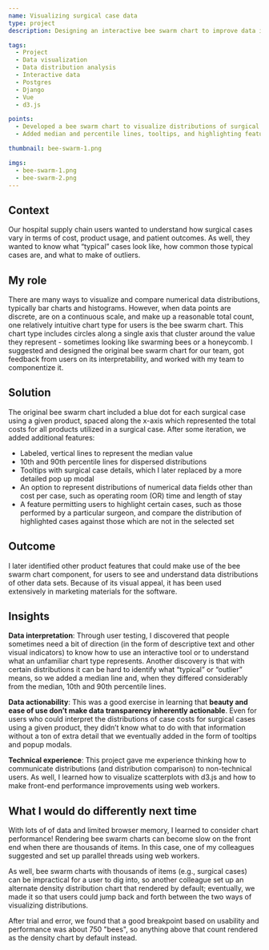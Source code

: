 ```yaml
---
name: Visualizing surgical case data
type: project
description: Designing an interactive bee swarm chart to improve data insights

tags:
  - Project
  - Data visualization
  - Data distribution analysis
  - Interactive data
  - Postgres
  - Django
  - Vue
  - d3.js

points:
  - Developed a bee swarm chart to visualize distributions of surgical case costs, later incorporating additional surgical outcome data fields
  - Added median and percentile lines, tooltips, and highlighting features based on user feedback to improve interpretability and usability

thumbnail: bee-swarm-1.png

imgs:
  - bee-swarm-1.png
  - bee-swarm-2.png
---
```


## Context

Our hospital supply chain users wanted to understand how surgical cases vary in terms of cost, product usage, and patient outcomes. As well, they wanted to know what “typical” cases look like, how common those typical cases are, and what to make of outliers.

## My role

There are many ways to visualize and compare numerical data distributions, typically bar charts and histograms. However, when data points are discrete, are on a continuous scale, and make up a reasonable total count, one relatively intuitive chart type for users is the bee swarm chart. This chart type includes circles along a single axis that cluster around the value they represent - sometimes looking like swarming bees or a honeycomb. I suggested and designed the original bee swarm chart for our team, got feedback from users on its interpretability, and worked with my team to componentize it.

## Solution

The original bee swarm chart included a blue dot for each surgical case using a given product, spaced along the x-axis which represented the total costs for all products utilized in a surgical case. After some iteration, we added additional features:

- Labeled, vertical lines to represent the median value
- 10th and 90th percentile lines for dispersed distributions
- Tooltips with surgical case details, which I later replaced by a more detailed pop up modal
- An option to represent distributions of numerical data fields other than cost per case, such as operating room (OR) time and length of stay
- A feature permitting users to highlight certain cases, such as those performed by a particular surgeon, and compare the distribution of highlighted cases against those which are not in the selected set

## Outcome

I later identified other product features that could make use of the bee swarm chart component, for users to see and understand data distributions of other data sets. Because of its visual appeal, it has been used extensively in marketing materials for the software.

## Insights

<b>Data interpretation</b>: Through user testing, I discovered that people sometimes need a bit of direction (in the form of descriptive text and other visual indicators) to know how to use an interactive tool or to understand what an unfamiliar chart type represents. Another discovery is that with certain distributions it can be hard to identify what “typical” or “outlier” means, so we added a median line and, when they differed considerably from the median, 10th and 90th percentile lines.

<b>Data actionability</b>: This was a good exercise in learning that <b>beauty and ease of use don’t make data transparency inherently actionable</b>. Even for users who could interpret the distributions of case costs for surgical cases using a given product, they didn’t know what to do with that information without a ton of extra detail that we eventually added in the form of tooltips and popup modals.

<b>Technical experience</b>: This project gave me experience thinking how to communicate distributions (and distribution comparison) to non-technical users. As well, I learned how to visualize scatterplots with d3.js and how to make front-end performance improvements using web workers.

## What I would do differently next time

With lots of of data and limited browser memory, I learned to consider chart performance! Rendering bee swarm charts can become slow on the front end when there are thousands of items. In this case, one of my colleagues suggested and set up parallel threads using web workers.

As well, bee swarm charts with thousands of items (e.g., surgical cases) can be impractical for a user to dig into, so another colleague set up an alternate density distribution chart that rendered by default; eventually, we made it so that users could jump back and forth between the two ways of visualizing distributions.

After trial and error, we found that a good breakpoint based on usability and performance was about 750 "bees", so anything above that count rendered as the density chart by default instead.